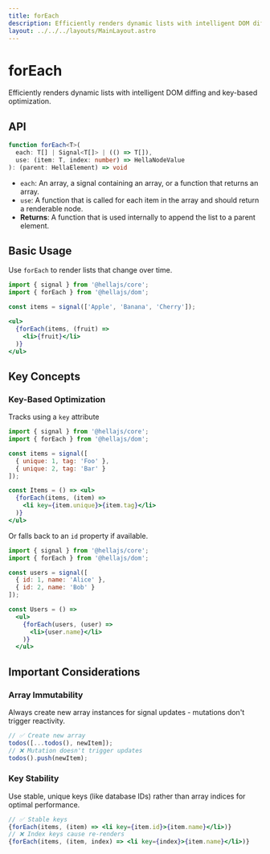 ```yaml
---
title: forEach
description: Efficiently renders dynamic lists with intelligent DOM diffing and key-based optimization.
layout: ../../../layouts/MainLayout.astro
---
```


# forEach

Efficiently renders dynamic lists with intelligent DOM diffing and key-based optimization.

## API

```typescript
function forEach<T>(
  each: T[] | Signal<T[]> | (() => T[]),
  use: (item: T, index: number) => HellaNodeValue
): (parent: HellaElement) => void
```
- `each`: An array, a signal containing an array, or a function that returns an array.
- `use`: A function that is called for each item in the array and should return a renderable node.
- **Returns**: A function that is used internally to append the list to a parent element.

## Basic Usage

Use `forEach` to render lists that change over time.

```jsx
import { signal } from '@hellajs/core';
import { forEach } from '@hellajs/dom';

const items = signal(['Apple', 'Banana', 'Cherry']);

<ul>
  {forEach(items, (fruit) =>
    <li>{fruit}</li>
  )}
</ul>
```

## Key Concepts

### Key-Based Optimization

Tracks using a `key` attribute

```jsx
import { signal } from '@hellajs/core';
import { forEach } from '@hellajs/dom';

const items = signal([
  { unique: 1, tag: 'Foo' },
  { unique: 2, tag: 'Bar' }
]);

const Items = () => <ul>
  {forEach(items, (item) =>
    <li key={item.unique}>{item.tag}</li>
  )}
</ul>
```

Or falls back to an `id` property if available.

```jsx
import { signal } from '@hellajs/core';
import { forEach } from '@hellajs/dom';

const users = signal([
  { id: 1, name: 'Alice' },
  { id: 2, name: 'Bob' }
]);

const Users = () =>
  <ul>
    {forEach(users, (user) => 
      <li>{user.name}</li>
    )}
  </ul>
```

## Important Considerations

### Array Immutability

Always create new array instances for signal updates - mutations don't trigger reactivity.

```jsx
// ✅ Create new array
todos([...todos(), newItem]);
// ❌ Mutation doesn't trigger updates
todos().push(newItem);
```

### Key Stability

Use stable, unique keys (like database IDs) rather than array indices for optimal performance.

```jsx
// ✅ Stable keys
{forEach(items, (item) => <li key={item.id}>{item.name}</li>)}
// ❌ Index keys cause re-renders
{forEach(items, (item, index) => <li key={index}>{item.name}</li>)}
```

